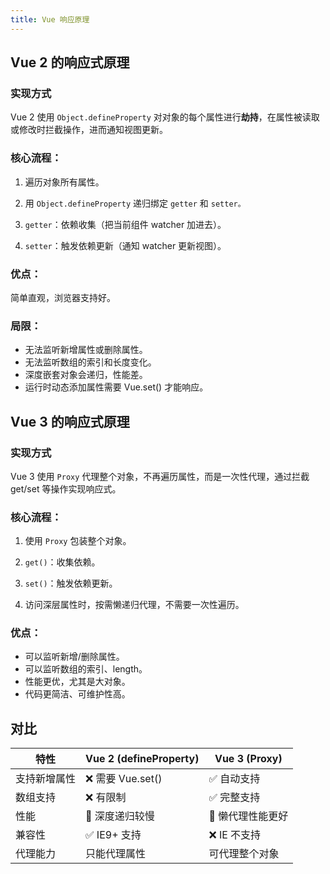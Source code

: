 ```yaml
---
title: Vue 响应原理
---
```


## Vue 2 的响应式原理

### 实现方式
 Vue 2 使用 `Object.defineProperty` 对对象的每个属性进行**劫持**，在属性被读取或修改时拦截操作，进而通知视图更新。

### 核心流程：

1. 遍历对象所有属性。

2. 用 `Object.defineProperty` 递归绑定 `getter` 和 `setter。`

3. `getter`：依赖收集（把当前组件 watcher 加进去）。

4. `setter`：触发依赖更新（通知 watcher 更新视图）。

### 优点：
简单直观，浏览器支持好。

### 局限：

- 无法监听新增属性或删除属性。
- 无法监听数组的索引和长度变化。
- 深度嵌套对象会递归，性能差。
- 运行时动态添加属性需要 Vue.set() 才能响应。


## Vue 3 的响应式原理

### 实现方式
Vue 3 使用 `Proxy` 代理整个对象，不再遍历属性，而是一次性代理，通过拦截 get/set 等操作实现响应式。

### 核心流程：

1. 使用 `Proxy` 包装整个对象。

2. `get()`：收集依赖。

3. `set()`：触发依赖更新。

4. 访问深层属性时，按需懒递归代理，不需要一次性遍历。

### 优点：
- 可以监听新增/删除属性。
- 可以监听数组的索引、length。
- 性能更优，尤其是大对象。
- 代码更简洁、可维护性高。


## 对比

| 特性           | Vue 2 (defineProperty)   | Vue 3 (Proxy)              |
|----------------|--------------------------|----------------------------|
| 支持新增属性   | ❌ 需要 Vue.set()         | ✅ 自动支持                |
| 数组支持       | ❌ 有限制                 | ✅ 完整支持                |
| 性能           | 🐢 深度递归较慢            | 🚀 懒代理性能更好          |
| 兼容性         | ✅ IE9+ 支持              | ❌ IE 不支持               |
| 代理能力       | 只能代理属性             | 可代理整个对象            |
